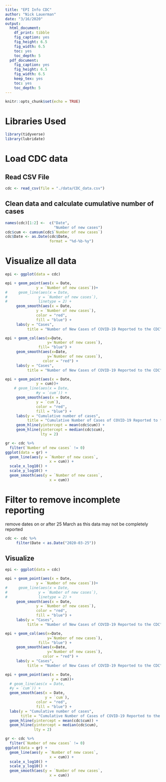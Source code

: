 ```yaml
---
title: "EPI Info CDC"
author: "Nick Lauerman"
date: "3/16/2020"
output: 
  html_document: 
    df_print: tibble
    fig_caption: yes
    fig_height: 6.5
    fig_width: 6.5
    toc: yes
    toc_depth: 5
  pdf_document: 
    fig_caption: yes
    fig_height: 6.5
    fig_width: 6.5
    keep_tex: yes
    toc: yes
    toc_depth: 5
---
```


```r
knitr::opts_chunk$set(echo = TRUE)
```

# Libraries Used
```r
library(tidyverse)
library(lubridate)
```

# Load CDC data
## Read CSV File
```r
cdc <- read_csv(file = "./data/CDC_data.csv")
```

## Clean data and calculate cumulative number of cases

```r
names(cdc)[1:2] <-  c("Date",
                      "Number of new cases")
cdc$cum <- cumsum(cdc$`Number of new cases`)
cdc$Date <- as.Date(cdc$Date,
                    format = "%d-%b-%y")
```


# Visualize all data
```r
epi <- ggplot(data = cdc)
```
```r
epi + geom_point(aes(x = Date,
              y = `Number of new cases`))+
#     geom_line(aes(x = Date,
#              y = `Number of new cases`),
#              linetype = 2) +
     geom_smooth(aes(x = Date,
              y = `Number of new cases`),
              color = "red",
              fill = "blue") +
     labs(y = "Cases",
          title = "Number of New Cases of COVID-19 Reported to the CDC")
```
```r
epi + geom_col(aes(x=Date,
                   y=`Number of new cases`),
               fill= "blue") +
     geom_smooth(aes(x=Date,
                   y=`Number of new cases`),
                 color = "red") +
     labs(y = "Cases",
          title = "Number of New Cases of COVID-19 Reported to the CDC")
```

```r
epi + geom_point(aes(x = Date,
              y = cum))+
    # geom_line(aes(x = Date,
              #y = `cum`)) +
     geom_smooth(aes(x = Date,
              y = `cum`),
              color = "red",
              fill = "blue") +
     labs(y = "Cumulative number of cases",
          title = "Cumulative Number of Cases of COVID-19 Reported to the CDC") +
     geom_hline(yintercept = mean(cdc$cum)) +
     geom_hline(yintercept = median(cdc$cum),
                lty = 2)
```

```r
gr <- cdc %>%
  filter(`Number of new cases` != 0)
ggplot(data = gr) +
  geom_line(aes(y = `Number of new cases`,
                    x = cum)) +
  scale_x_log10() +
  scale_y_log10() +
  geom_smooth(aes(y = `Number of new cases`,
                    x = cum))

```


# Filter to remove incomplete reporting

remove dates on or after 25 March as this data may not be completely reported          
```r
cdc <- cdc %>%                                                                          # update with good date
     filter(Date < as.Date("2020-03-25"))
```

## Visualize
```r
epi <- ggplot(data = cdc)
```
```r
epi + geom_point(aes(x = Date,
              y = `Number of new cases`))+
#     geom_line(aes(x = Date,
#              y = `Number of new cases`),
#              linetype = 2) +
     geom_smooth(aes(x = Date,
              y = `Number of new cases`),
              color = "red",
              fill = "blue") +
     labs(y = "Cases",
          title = "Number of New Cases of COVID-19 Reported to the CDC")
```

```r
epi + geom_col(aes(x=Date,
                   y=`Number of new cases`),
               fill= "blue") +
     geom_smooth(aes(x=Date,
                   y=`Number of new cases`),
                 color = "red") +
     labs(y = "Cases",
          title = "Number of New Cases of COVID-19 Reported to the CDC")
```

```r
epi + geom_point(aes(x = Date,
                     y = cum))+
  # geom_line(aes(x = Date,
  #y = `cum`)) +
  geom_smooth(aes(x = Date,
                  y = `cum`),
              color = "red",
              fill = "blue") +
  labs(y = "Cumulative number of cases",
       title = "Cumulative Number of Cases of COVID-19 Reported to the CDC") +
  geom_hline(yintercept = mean(cdc$cum)) +
  geom_hline(yintercept = median(cdc$cum),
             lty = 2)
```

```r
gr <- cdc %>%
  filter(`Number of new cases` != 0)
ggplot(data = gr) +
  geom_line(aes(y = `Number of new cases`,
                    x = cum)) +
  scale_x_log10() +
  scale_y_log10() +
  geom_smooth(aes(y = `Number of new cases`,
                    x = cum))

```